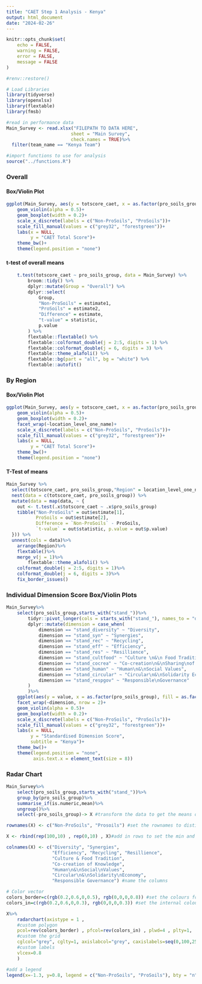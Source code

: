 ---
title: "CAET Step 1 Analysis - Kenya"
output: html_document
date: "2024-02-26"
---

```{r setup, include=FALSE}
knitr::opts_chunk$set(
    echo = FALSE,
    warning = FALSE,
    error = FALSE,
    message = FALSE
)

#renv::restore()

# Load Libraries
library(tidyverse)
library(openxlsx)
library(flextable)
library(fmsb)

#read in performance data
Main_Survey <- read.xlsx("FILEPATH TO DATA HERE",
                        sheet = "Main Survey",
                        check.names = TRUE)%>%
  filter(team_name == "Kenya Team")

#import functions to use for analysis
source("../functions.R")
```

### Overall

#### Box/Violin Plot

```{r}
ggplot(Main_Survey, aes(y = totscore_caet, x = as.factor(pro_soils_group), fill = as.factor(pro_soils_group)))+
    geom_violin(alpha = 0.5)+
    geom_boxplot(width = 0.2)+
    scale_x_discrete(labels = c("Non-ProSoils", "ProSoils"))+
    scale_fill_manual(values = c("grey32", "forestgreen"))+
    labs(x = NULL,
         y = "CAET Total Score")+
    theme_bw()+
    theme(legend.position = "none")
```

#### t-test of overall means

```{r}
    t.test(totscore_caet ~ pro_soils_group, data = Main_Survey) %>%
        broom::tidy() %>%
        dplyr::mutate(Group = "Overall") %>%
        dplyr::select(
            Group,
            "Non-ProSoils" = estimate1,
            "ProSoils" = estimate2,
            "Difference" = estimate,
            "t-value" = statistic,
            p.value
        ) %>%
        flextable::flextable() %>%
        flextable::colformat_double(j = 2:5, digits = 1) %>%
        flextable::colformat_double(j = 6, digits = 3) %>%
        flextable::theme_alafoli() %>%
        flextable::bg(part = "all", bg = "white") %>%
        flextable::autofit()
```

### By Region

#### Box/Violin Plot

```{r}
ggplot(Main_Survey, aes(y = totscore_caet, x = as.factor(pro_soils_group), fill = as.factor(pro_soils_group)))+
    geom_violin(alpha = 0.5)+
    geom_boxplot(width = 0.2)+
    facet_wrap(~location_level_one_name)+
    scale_x_discrete(labels = c("Non-ProSoils", "ProSoils"))+
    scale_fill_manual(values = c("grey32", "forestgreen"))+
    labs(x = NULL,
         y = "CAET Total Score")+
    theme_bw()+
    theme(legend.position = "none")
```

#### T-Test of means

```{r}
Main_Survey %>%
  select(totscore_caet, pro_soils_group,"Region" = location_level_one_name) %>%
  nest(data = c(totscore_caet, pro_soils_group)) %>%
  mutate(data = map(data, ~ {
    out <- t.test(.x$totscore_caet ~ .x$pro_soils_group)
    tibble("Non-ProSoils" = out$estimate[1], 
           ProSoils = out$estimate[2],
           Difference = `Non-ProSoils` - ProSoils,
           `t-value` = out$statistic, p.value = out$p.value)
  })) %>%
  unnest(cols = data)%>%
    arrange(Region)%>%
    flextable()%>%
    merge_v(j = 1)%>%
        flextable::theme_alafoli() %>%
    colformat_double(j = 2:5, digits = 1)%>%
    colformat_double(j = 6, digits = 3)%>%
    fix_border_issues()
```

### Individual Dimension Score Box/Violin Plots

```{r}
Main_Survey%>%
    select(pro_soils_group,starts_with("stand_"))%>%
        tidyr::pivot_longer(cols = starts_with("stand_"), names_to = "dimension")%>%
        dplyr::mutate(dimension = case_when(
            dimension == "stand_diversity" ~ "Diversity",
            dimension == "stand_syn" ~ "Synergies",
            dimension == "stand_rec" ~ "Recycling",
            dimension == "stand_eff" ~ "Efficiency",
            dimension == "stand_res" ~ "Resillience",
            dimension == "stand_cultfood" ~ "Culture \n&\n Food Tradition",
            dimension == "stand_cocrea" ~ "Co-creation\n&\nSharing\nof Knowledge",
            dimension == "stand_human" ~ "Human\n&\nSocial Values",
            dimension == "stand_circular" ~ "Circular\n&\nSolidarity Economy",
            dimension == "stand_respgov" ~ "Responsible\nGovernance"
        )
        )%>%
    ggplot(aes(y = value, x = as.factor(pro_soils_group), fill = as.factor(pro_soils_group)))+
    facet_wrap(~dimension, nrow = 2)+
    geom_violin(alpha = 0.5)+
    geom_boxplot(width = 0.2)+
    scale_x_discrete(labels = c("Non-ProSoils", "ProSoils"))+
    scale_fill_manual(values = c("grey32", "forestgreen"))+
    labs(x = NULL,
         y = "Standardised Dimension Score",
         subtitle = "Kenya")+
    theme_bw()+
    theme(legend.position = "none",
          axis.text.x = element_text(size = 8))
```

### Radar Chart

```{r, fig.height= 8, fig.width=8}
Main_Survey%>%
    select(pro_soils_group,starts_with("stand_"))%>%
    group_by(pro_soils_group)%>%
    summarise_if(is.numeric,mean)%>%
    ungroup()%>%
    select(-pro_soils_group)-> X #transform the data to get the means of each dimension

rownames(X) <- c("Non-ProSoils", "Prosoils") #set the rownames to distinguish between the two groups

X <- rbind(rep(100,10) , rep(0,10) , X)#add in rows to set the min and max of each dimension (0 - 100) to be used for the scale on the chart

colnames(X) <- c("Diversity", "Synergies",
                 "Efficiency", "Recycling", "Resillience",
                 "Culture & Food Tradition",
                 "Co-creation of Knowledge",
                 "Human\n&\nSocial\nValues",
                 "Circular\n&\nSolidarity\nEconomy",
                 "Responsible Governance") #name the columns

# Color vector
colors_border=c(rgb(0.2,0.6,0,0.5), rgb(0,0,0,0.8)) #set the colours for the borders 
colors_in=c(rgb(0.2,0.6,0,0.3), rgb(0,0,0,0.3)) #set the internal colours to be plotted

X%>%
    radarchart(axistype = 1 , 
    #custom polygon
    pcol=rev(colors_border) , pfcol=rev(colors_in) , plwd=4 , plty=1,
    #custom the grid
    cglcol="grey", cglty=1, axislabcol="grey", caxislabels=seq(0,100,25), cglwd=0.8,
    #custom labels
    vlcex=0.8 
    )

#add a legend
legend(x=-1.3, y=0.8, legend = c("Non-ProSoils", "ProSoils"), bty = "n", pch=20 , col=rev(colors_in) , text.col = "grey", cex=1.2, pt.cex=3)
```